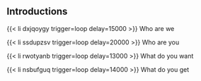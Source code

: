 ## Introductions

{{< li dxjqoygy trigger=loop delay=15000 >}} Who are we 

{{< li ssdupzsv trigger=loop delay=20000  >}} Who are you 

{{< li rwotyanb trigger=loop delay=13000  >}} What do you want 

{{< li nsbufguq trigger=loop delay=14000  >}} What do you get


